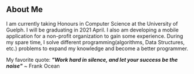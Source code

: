 ## About Me

 I am currently taking Honours in Computer Science at the University of Guelph. I will be graduating in 2021 April. I also am developing a mobile application for a non-profit organization to gain some experience. During my spare time, I solve different programming(algorithms, Data Structures, etc.) problems to expand my knowledge and become a better programmer. 

My favorite quote:
    ***"Work hard in silence, and let your success be the noise"*** ~ Frank Ocean